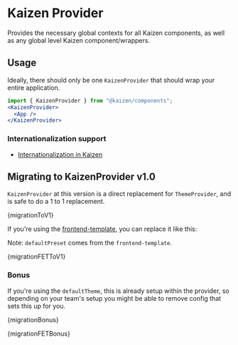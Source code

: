 
<Meta title="Components/Kaizen Provider/Installation" />

# Kaizen Provider

Provides the necessary global contexts for all Kaizen components, as well as any global level Kaizen component/wrappers.

<KaioNotification />

## Usage

Ideally, there should only be one `KaizenProvider` that should wrap your entire application.

```jsx
import { KaizenProvider } from "@kaizen/components";
<KaizenProvider>
  <App />
</KaizenProvider>
```

### Internationalization support
- [Internationalization in Kaizen](/story/components-kaizen-provider-internationalization-in-kaizen--docs)

## Migrating to KaizenProvider v1.0

`KaizenProvider` at this version is a direct replacement for `ThemeProvider`, and is safe to do a 1 to 1 replacement.


<Highlight className="diff shadow-sm">{migrationToV1}</Highlight>


If you're using the [frontend-template](https://github.com/cultureamp/frontend-template), you can replace it like this:

Note: `defaultPreset` comes from the `frontend-template`.

<Highlight className="diff shadow-sm">{migrationFETToV1}</Highlight>

### Bonus

If you're using the `defaultTheme`, this is already setup within the provider, so depending on your team's setup you might be able to remove config that sets this up for you.

<Highlight className="diff shadow-sm mb-16">{migrationBonus}</Highlight>

<Highlight className="diff shadow-sm">{migrationFETBonus}</Highlight>
